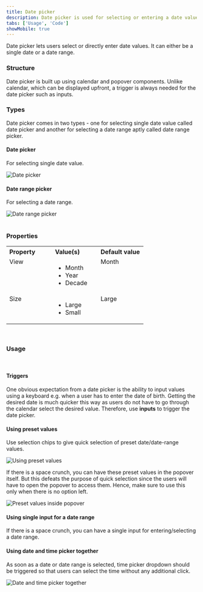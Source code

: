 ```yaml
---
title: Date picker
description: Date picker is used for selecting or entering a date value.
tabs: ['Usage', 'Code']
showMobile: true
---
```


Date picker lets users select or directly enter date values. It can either be a single date or a date range.

### Structure
Date picker is built up using calendar and popover components. Unlike calendar, which can be displayed upfront, a trigger is always needed for the date picker such as inputs.
<Preview name="datepicker-variants-with-input"/>

### Types
Date picker comes in two types - one for selecting single date value called date picker and another for selecting a date range aptly called date range picker.

#### Date picker
For selecting single date value.

![Date picker](./images/datePicker-1.png)
<br/>

#### Date range picker
For selecting a date range.

![Date range picker](./images/datePicker-2.png)
<br/>
<br/>

### Properties
<table style="width: 100%">
  <tr>
    <th style="width:33%; text-align: left;">Property</th>
    <th style="width:33%; text-align: left;">Value(s)</th>
    <th style="width:33%; text-align: left;">Default value</th>
  </tr>
  <tr style="vertical-align: top">
    <td>View</td>
    <td>
        <ul>
            <li>Month</li>
            <li>Year</li>
            <li>Decade</li>
        </ul>
    </td>
    <td>Month</td>
  </tr>
  <tr style="vertical-align: top">
    <td>Size</td>
    <td>
        <ul>
            <li>Large</li>
            <li>Small</li>
        </ul>
    </td>
    <td>Large</td>
  </tr>
</table>
<br/>

### Usage
<br/>

#### Triggers
One obvious expectation from a date picker is the ability to input values using a keyboard e.g. when a user has to enter the date of birth. Getting the desired date is much quicker this way as users do not have to go through the calendar select the desired value. Therefore, use **inputs** to trigger the date picker.
<Preview name="datepicker-variants-with-input"/>

#### Using preset values
Use selection chips to give quick selection of preset date/date-range values.

![Using preset values](./images/datePicker-3.png)
<br/>

If there is a space crunch, you can have these preset values in the popover itself. But this defeats the purpose of quick selection since the users will have to open the popover to access them. Hence, make sure to use this only when there is no option left.

![Preset values inside popover](./images/datePicker-4.png)
<br/>

#### Using single input for a date range
If there is a space crunch, you can have a single input for entering/selecting a date range.
<Preview name="daterangepicker-variants-with-single-input"/>

#### Using date and time picker together
As soon as a date or date range is selected, time picker dropdown should be triggered so that users can select the time without any additional click.

![Date and time picker together](./images/datePicker-5.png)
<br/>
 


